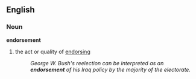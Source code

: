 ==English==
===Noun===
'''endorsement'''
# the act or quality of [[endorse|endorsing]]
#:''George W. Bush's reelection can be interpreted as an '''endorsement''' of his Iraq policy by the majority of the electorate.''